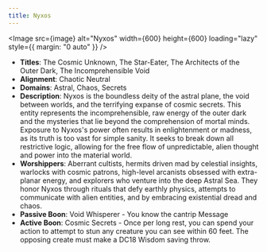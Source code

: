 ```yaml
---
title: Nyxos
---
```



<Image src={image} alt="Nyxos" width={600} height={600} loading="lazy" style={{ margin: "0 auto" }} />

- **Titles**: The Cosmic Unknown, The Star-Eater, The Architects of the Outer Dark, The Incomprehensible Void
- **Alignment**: Chaotic Neutral
- **Domains**: Astral, Chaos, Secrets
- **Description**: Nyxos is the boundless deity of the astral plane, the void between worlds, and the terrifying expanse of cosmic secrets. This entity represents the incomprehensible, raw energy of the outer dark and the mysteries that lie beyond the comprehension of mortal minds. Exposure to Nyxos's power often results in enlightenment or madness, as its truth is too vast for simple sanity. It seeks to break down all restrictive logic, allowing for the free flow of unpredictable, alien thought and power into the material world.
- **Worshippers**: Aberrant cultists, hermits driven mad by celestial insights, warlocks with cosmic patrons, high-level arcanists obsessed with extra-planar energy, and explorers who venture into the deep Astral Sea. They honor Nyxos through rituals that defy earthly physics, attempts to communicate with alien entities, and by embracing existential dread and chaos.
- **Passive Boon**: Void Whisperer - You know the cantrip Message
- **Active Boon**: Cosmic Secrets - Once per long rest, you can spend your action to attempt to stun any creature you can see within 60 feet. The opposing create must make a DC18 Wisdom saving throw.
